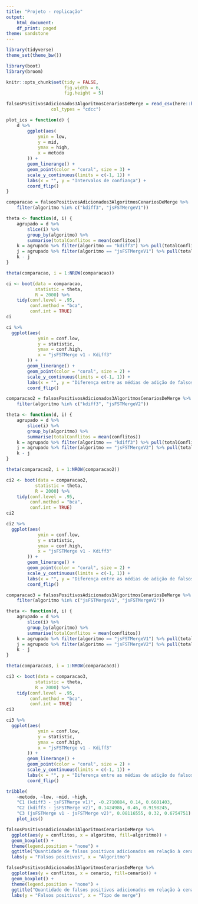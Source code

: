---
title: "Projeto - replicação"
output:
    html_document:
    df_print: paged
theme: sandstone
---


```{r echo=FALSE, message=FALSE, warning=FALSE}
library(tidyverse)
theme_set(theme_bw())

library(boot)
library(broom)

knitr::opts_chunk$set(tidy = FALSE,
                      fig.width = 6,
                      fig.height = 5)

```

```{r read}
falsosPositivosAdicionados3AlgoritmosCenariosDeMerge = read_csv(here::here("~/labs-fpcc2/projeto/falsosPositivosAdicionados3AlgoritmosCenariosDeMerge.csv"), 
                 col_types = "cdcc")

```

```{r}
plot_ics = function(d) {
    d %>%
        ggplot(aes(
            ymin = low,
            y = mid,
            ymax = high,
            x = metodo
        )) +
        geom_linerange() +
        geom_point(color = "coral", size = 3) +
        scale_y_continuous(limits = c(-1, 1)) +
        labs(x = "", y = "Intervalos de confiança") +
        coord_flip()
}
```

```{r}
comparacao = falsosPositivosAdicionados3AlgoritmosCenariosDeMerge %>% 
    filter(algoritmo %in% c("kdiff3", "jsFSTMergeV1"))

theta <- function(d, i) {
    agrupado = d %>% 
        slice(i) %>% 
        group_by(algoritmo) %>% 
        summarise(totalConflitos = mean(conflitos))
    k = agrupado %>% filter(algoritmo == "kdiff3") %>% pull(totalConflitos)
    j = agrupado %>% filter(algoritmo == "jsFSTMergeV1") %>% pull(totalConflitos)
    k - j
}

theta(comparacao, i = 1:NROW(comparacao))
```

```{r}
ci <- boot(data = comparacao,
           statistic = theta,
           R = 2000) %>%
    tidy(conf.level = .95,
         conf.method = "bca",
         conf.int = TRUE)
ci
```
```{r}
ci %>% 
  ggplot(aes(
            ymin = conf.low,
            y = statistic,
            ymax = conf.high,
            x = "jsFSTMerge v1 - Kdiff3"
        )) +
        geom_linerange() +
        geom_point(color = "coral", size = 2) +
        scale_y_continuous(limits = c(-1, 1)) +
        labs(x = "", y = "Diferença entre as médias de adição de falsos positivos em cenários de merge") +
        coord_flip()
```

```{r}
comparacao2 = falsosPositivosAdicionados3AlgoritmosCenariosDeMerge %>% 
    filter(algoritmo %in% c("kdiff3", "jsFSTMergeV2"))

theta <- function(d, i) {
    agrupado = d %>% 
        slice(i) %>% 
        group_by(algoritmo) %>% 
        summarise(totalConflitos = mean(conflitos))
    k = agrupado %>% filter(algoritmo == "kdiff3") %>% pull(totalConflitos)
    j = agrupado %>% filter(algoritmo == "jsFSTMergeV2") %>% pull(totalConflitos)
    k - j
}

theta(comparacao2, i = 1:NROW(comparacao2))
```

```{r}
ci2 <- boot(data = comparacao2,
           statistic = theta,
           R = 2000) %>%
    tidy(conf.level = .95,
         conf.method = "bca",
         conf.int = TRUE)
ci2
```

```{r}
ci2 %>% 
  ggplot(aes(
            ymin = conf.low,
            y = statistic,
            ymax = conf.high,
            x = "jsFSTMerge v1 - Kdiff3"
        )) +
        geom_linerange() +
        geom_point(color = "coral", size = 2) +
        scale_y_continuous(limits = c(-1, 1)) +
        labs(x = "", y = "Diferença entre as médias de adição de falsos positivos em cenários de merge") +
        coord_flip()
```

```{r}
comparacao3 = falsosPositivosAdicionados3AlgoritmosCenariosDeMerge %>% 
    filter(algoritmo %in% c("jsFSTMergeV1", "jsFSTMergeV2"))

theta <- function(d, i) {
    agrupado = d %>% 
        slice(i) %>% 
        group_by(algoritmo) %>% 
        summarise(totalConflitos = mean(conflitos))
    k = agrupado %>% filter(algoritmo == "jsFSTMergeV1") %>% pull(totalConflitos)
    j = agrupado %>% filter(algoritmo == "jsFSTMergeV2") %>% pull(totalConflitos)
    k - j
}

theta(comparacao3, i = 1:NROW(comparacao3))
```

```{r}
ci3 <- boot(data = comparacao3,
           statistic = theta,
           R = 2000) %>%
    tidy(conf.level = .95,
         conf.method = "bca",
         conf.int = TRUE)
ci3
```

```{r}
ci3 %>% 
  ggplot(aes(
            ymin = conf.low,
            y = statistic,
            ymax = conf.high,
            x = "jsFSTMerge v1 - Kdiff3"
        )) +
        geom_linerange() +
        geom_point(color = "coral", size = 2) +
        scale_y_continuous(limits = c(-1, 1)) +
        labs(x = "", y = "Diferença entre as médias de adição de falsos positivos em cenários de merge") +
        coord_flip()
```

```{r}
tribble(
    ~metodo, ~low, ~mid, ~high, 
    "C1 (kdiff3 - jsFSTMerge v1)", -0.2710884, 0.14, 0.6601403, 
    "C2 (kdiff3 - jsFSTMerge v2)", 0.1424986, 0.46, 0.9198245,
    "C3 (jsFSTMerge v1 - jsFSTMerge v2)", 0.08116555, 0.32, 0.6754751) %>%
    plot_ics()
```
```{r}
falsosPositivosAdicionados3AlgoritmosCenariosDeMerge %>%
  ggplot(aes(y = conflitos, x = algoritmo, fill=algoritmo)) + 
  geom_boxplot() + 
  theme(legend.position = "none") +
  ggtitle("Quantidade de falsos positivos adicionados em relação à cenários de merge") +
  labs(y = "Falsos positivos", x = "Algoritmo")
```

```{r}
falsosPositivosAdicionados3AlgoritmosCenariosDeMerge %>%
  ggplot(aes(y = conflitos, x = cenario, fill=cenario)) + 
  geom_boxplot() + 
  theme(legend.position = "none") +
  ggtitle("Quantidade de falsos positivos adicionados em relação à cenários de merge") +
  labs(y = "Falsos positivos", x = "Tipo de merge")
```